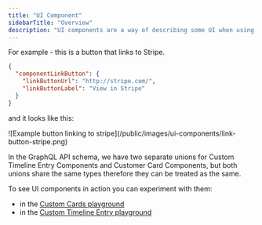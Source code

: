 ```yaml
---
title: "UI Component"
sidebarTitle: "Overview"
description: "UI components are a way of describing some UI when using Plain's [Customer Timeline Entries](/pages/custom-timeline-entries)and [Customer Cards](/pages/customer-cards)."
---
```


For example - this is a button that links to Stripe.

```json
{
  "componentLinkButton": {
    "linkButtonUrl": "http://stripe.com/",
    "linkButtonLabel": "View in Stripe"
  }
}
```

and it looks like this:

<Frame>
  ![Example button linking to
  stripe](/public/images/ui-components/link-button-stripe.png)
</Frame>

In the GraphQL API schema, we have two separate unions for Custom Timeline Entry Components and Customer Card
Components, but both unions share the same types therefore they can be treated as the same.

To see UI components in action you can experiment with them:

- in the [Custom Cards playground](https://app.plain.com/developer/customer-cards-playground/)
- in the [Custom Timeline Entry playground](https://app.plain.com/developer/custom-timeline-entry-playground/)
